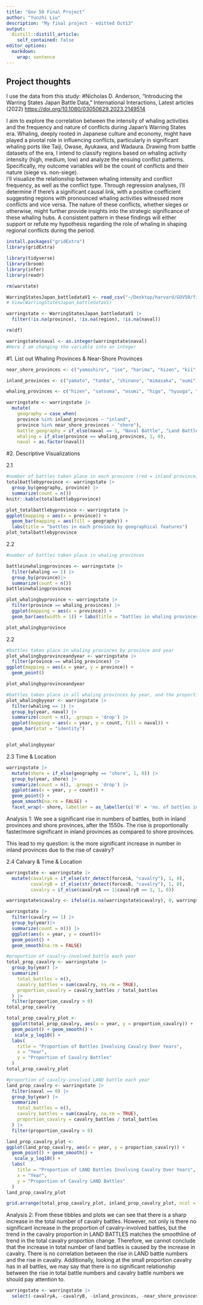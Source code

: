 ```yaml
---
title: "Gov 50 Final Project"
author: "Yunzhi Liu"
description: "My final project - editted Oct13"
output:
  distill::distill_article:
    self_contained: false
editor_options: 
  markdown: 
    wrap: sentence
---
```


## Project thoughts

I use the data from this study: #Nicholas D.
Anderson, "Introducing the Warring States Japan Battle Data," International Interactions, Latest articles (2022) <https://doi.org/10.1080/03050629.2023.2149514>

I aim to explore the correlation between the intensity of whaling activities and the frequency and nature of conflicts during Japan's Warring States era.
Whaling, deeply rooted in Japanese culture and economy, might have played a pivotal role in influencing conflicts, particularly in significant whaling ports like Taiji, Owase, Ayukawa, and Wadaura.
Drawing from battle datasets of the era, I intend to classify regions based on whaling activity intensity (high, medium, low) and analyze the ensuing conflict patterns.
Specifically, my outcome variables will be the count of conflicts and their nature (siege vs. non-siege).
\
I'll visualize the relationship between whaling intensity and conflict frequency, as well as the conflict type.
Through regression analyses, I'll determine if there's a significant causal link, with a positive coefficient suggesting regions with pronounced whaling activities witnessed more conflicts and vice versa.
The nature of these conflicts, whether sieges or otherwise, might further provide insights into the strategic significance of these whaling hubs.
A consistent pattern in these findings will either support or refute my hypothesis regarding the role of whaling in shaping regional conflicts during the period.

```r
install.packages("gridExtra")
library(gridExtra)

library(tidyverse)
library(broom)
library(infer)
library(readr)

rm(warstate)

WarringStatesJapan_battledataV1 <- read_csv("~/Desktop/harvard/GOV50/final project potential dataset/WSJBData/WarringStatesJapan_battledataV1.csv")
# View(WarringStatesJapan_battledataV1)

```

```r
warringstate <- WarringStatesJapan_battledataV1 |>
  filter(!is.na(province), !is.na(region), !is.na(naval))

rm(df)

warringstate$naval <- as.integer(warringstate$naval)
#Here I am changing the variable into an integer

```

#1. List out Whaling Provinces & Near-Shore Provinces
```r
near_shore_provinces <- c("yamashiro", "ise", "harima", "hizen", "kii", "settsu", "bizen", "aki", "chikuzen", "bingo", "buzen", "nagato", "suo", "awa1", "izu", "tsushima", "izumo", "iki", "musashi", "toutoumi", "osumi", "satsuma", "sagami","tosa", "houki", "ecchu", "higo", "hyuuga", "sanuki", "bungo", "iyo", "oki", "noto", "awa2", "awaji", "sado")

inland_provinces <- c("yamato", "tanba", "shinano", "mimasaka", "oumi", "tajima", "kaga", "kawachi", "mino", "owari", "echizen", "kai", "tango", "bicchu", "mutsu", "shimotsuke", "izumi", "shimousa", "kazusa", "kouzuke", "chikugo", "inaba", "hitachi", "echigo", "mikawa", "iga", "wakasa", "dewa", "iwami", "hida", "suruga")

whaling_provinces <- c("hizen", "satsuma", "osumi", "higo", "hyuuga", "bungo",  "kii", "ise", "izumo", "houki", "tosa", "iyo", "bizen", "bingo", "aki", "harima", "iki", "tsushima")

warringstate <- warringstate |>
  mutate(
    geography = case_when(
    province %in% inland_provinces ~ "inland",
    province %in% near_shore_provinces ~ "shore"),
    battle_geography = if_else(naval == 1, "Naval Battle", "Land Battle"),
    whaling = if_else(province == whaling_provinces, 1, 0),
    naval = as.factor(naval))

```



#2. Descriptive Visualizations

2.1 

```r
#number of battles taken place in each province (red = inland province, blue = near shore province)
totalbattlebyprovince <- warringstate |>
  group_by(geography, province) |>
  summarize(count = n())
knitr::kable(totalbattlebyprovince)

plot_totalbattlebyprovince <- warringstate |>
ggplot(mapping = aes(x = province)) + 
  geom_bar(mapping = aes(fill = geography)) +
  labs(title = "battles in each province by geographical features")
plot_totalbattlebyprovince
```

2.2 

```r
#number of battles taken place in whaling provinces

battleinwhalingprovinces <- warringstate |>
  filter(whaling == 1) |>
  group_by(province)|>
  summarize(count = n())
battleinwhalingprovinces

plot_whalingbyprovince <- warringstate |>
  filter(province == whaling_provinces) |>
  ggplot(mapping = aes(x = province)) + 
  geom_bar(aes(width = 1)) + labs(title = "battles in whaling provinces")

plot_whalingbyprovince
```

2.2 
```r
#battles taken place in whaling provinces by province and year
plot_whalingbyprovinceandyear <- warringstate |>
  filter(province == whaling_provinces) |>
ggplot(mapping = aes(x = year, y = province)) +
  geom_point()

plot_whalingbyprovinceandyear

#battles taken place in all whaling provinces by year, and the proportion of naval battles
plot_whalingbyyear <- warringstate |>
  filter(whaling == 1) |>
  group_by(year, naval) |>
  summarize(count = n(), .groups = 'drop') |>
  ggplot(mapping = aes(x = year, y = count, fill = naval)) +
  geom_bar(stat = "identity")


plot_whalingbyyear
```

2.3 Time & Location
```r
warringstate |>
  mutate(shore = if_else(geography == "shore", 1, 0)) |>
  group_by(year, shore) |>
  summarize(count = n(), .groups = 'drop') |>
  ggplot(aes(x = year, y = count)) +
  geom_point() +
  geom_smooth(na.rm = FALSE) +
  facet_wrap(~ shore, labeller = as_labeller(c('0' = 'no. of battles in inland provinces', '1' = 'no. of battles in shore provinces')))
```
Analysis 1: We see a significant rise in numbers of battles, both in inland provinces and shore provinces, after the 1550s. The rise is proportionally faster/more significant in inland provinces as compared to shore provinces. 

This lead to my question: is the more significant increase in number in inland provinces due to the rise of cavalry? 

2.4 Calvary & Time & Location
```r
warringstate <- warringstate |>
  mutate(cavalryA = if_else(str_detect(forcesA, "cavalry"), 1, 0),
         cavalryB = if_else(str_detect(forcesB, "cavalry"), 1, 0),
         cavalry = if_else(cavalryA == 1|cavalryB == 1, 1, 0))

warringstate$cavalry <- ifelse(is.na(warringstate$cavalry), 0, warringstate$cavalry)
```

```r
warringstate |>
  filter(cavalry == 1) |>
  group_by(year)|>
  summarize(count = n()) |>
  ggplot(aes(x = year, y = count))+
  geom_point() +
  geom_smooth(na.rm = FALSE)

#proportion of cavalry-involved battle each year
total_prop_cavalry <- warringstate |>
  group_by(year) |>
  summarize(
    total_battles = n(), 
    cavalry_battles = sum(cavalry, na.rm = TRUE), 
    proportion_cavalry = cavalry_battles / total_battles
  ) |>
  filter(proportion_cavalry > 0)
total_prop_cavalry

total_prop_cavalry_plot <-
  ggplot(total_prop_cavalry, aes(x = year, y = proportion_cavalry)) +
  geom_point() + geom_smooth() +
   scale_y_log10() +
  labs(
    title = "Proportion of Battles Involving Cavalry Over Years",
    x = "Year",
    y = "Proportion of Cavalry Battles"
  )
total_prop_cavalry_plot
```


```r
#proportion of cavalry-involved LAND battle each year
land_prop_cavalry <- warringstate |>
  filter(naval == 0) |>
  group_by(year) |>
  summarize(
    total_battles = n(), 
    cavalry_battles = sum(cavalry, na.rm = TRUE), 
    proportion_cavalry = cavalry_battles / total_battles
  ) |>
  filter(proportion_cavalry > 0)

land_prop_cavalry_plot <- 
ggplot(land_prop_cavalry, aes(x = year, y = proportion_cavalry)) +
  geom_point() + geom_smooth() +
   scale_y_log10() +
  labs(
    title = "Proportion of LAND Battles Involving Cavalry Over Years",
    x = "Year",
    y = "Proportion of Cavalry LAND Battles"
  )
land_prop_cavalry_plot

grid.arrange(total_prop_cavalry_plot, inland_prop_cavalry_plot, ncol = 2)
```
Analysis 2:
From these tibbles and plots we can see that there is a sharp increase in the total number of cavalry battles. However, not only is there no significant increase in the proportion of cavalry-involved battles, but the trend in the cavalry proportion in LAND BATTLES matches the smoothline of trend in the total cavalry proportion change. 
Therefore, we cannot conclude that the increase in total number of land battles is caused by the increase in cavalry. There is no correlation between the rise in LAND battle numbers and the rise in cavalry.
Additionally, looking at the small proportion cavalry has in all battles, we may say that there is no significant relationship between the rise in total battle numbers and cavalry battle numbers we should pay attention to. 

```r
warringstate <- warringstate |>
  select(-cavalryA, -cavalryB, -inland_provinces, -near_shore_provinces, -whaling_provinces)

```
